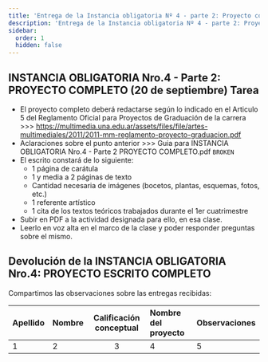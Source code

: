 ```yaml
---
title: 'Entrega de la Instancia obligatoria Nº 4 - parte 2: Proyecto completo para el TPF: obra multimedia'
description: 'Entrega de la Instancia obligatoria Nº 4 - parte 2: Proyecto completo para el TPF: obra multimedia'
sidebar:
  order: 1
  hidden: false
---
```



## INSTANCIA OBLIGATORIA Nro.4 - Parte 2: PROYECTO COMPLETO (20 de septiembre) Tarea

- El proyecto completo deberá redactarse según lo indicado en el Articulo 5 del Reglamento Oficial para Proyectos de Graduación de la carrera >>> https://multimedia.una.edu.ar/assets/files/file/artes-multimediales/2011/2011-mm-reglamento-proyecto-graduacion.pdf
- Aclaraciones sobre el punto anterior >>> Guia para INSTANCIA OBLIGATORIA Nro.4 - Parte 2 PROYECTO COMPLETO.pdf `BROKEN`
- El escrito constará de lo siguiente:
  - 1 página de carátula
  - 1 y media a 2 páginas de texto
  - Cantidad necesaria de imágenes (bocetos, plantas, esquemas, fotos, etc.)
  - 1 referente artístico
  - 1 cita de los textos teóricos trabajados durante el 1er cuatrimestre
- Subir en PDF a la actividad designada para ello, en esa clase.
- Leerlo en voz alta en el marco de la clase y poder responder preguntas sobre el mismo.

## Devolución de la INSTANCIA OBLIGATORIA Nro.4: PROYECTO ESCRITO COMPLETO

Compartimos las observaciones sobre las entregas recibidas:

| Apellido | Nombre | Calificación conceptual| Nombre del proyecto | Observaciones |
| :------- | :----- | :--------------------: | :------------------ | :------------ |
| 1        | 2      | 3                      | 4                   | 5             |